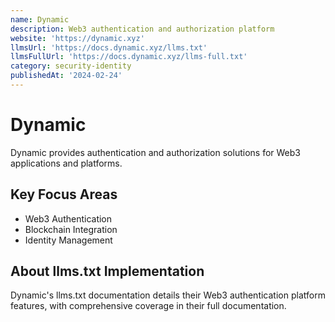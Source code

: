 ```yaml
---
name: Dynamic
description: Web3 authentication and authorization platform
website: 'https://dynamic.xyz'
llmsUrl: 'https://docs.dynamic.xyz/llms.txt'
llmsFullUrl: 'https://docs.dynamic.xyz/llms-full.txt'
category: security-identity
publishedAt: '2024-02-24'
---
```


# Dynamic

Dynamic provides authentication and authorization solutions for Web3 applications and platforms.

## Key Focus Areas

- Web3 Authentication
- Blockchain Integration
- Identity Management

## About llms.txt Implementation

Dynamic's llms.txt documentation details their Web3 authentication platform features, with comprehensive coverage in their full documentation.
